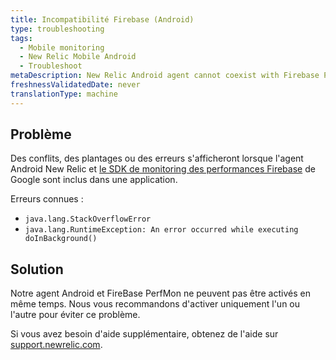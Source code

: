 ```yaml
---
title: Incompatibilité Firebase (Android)
type: troubleshooting
tags:
  - Mobile monitoring
  - New Relic Mobile Android
  - Troubleshoot
metaDescription: New Relic Android agent cannot coexist with Firebase PerfMon SDK
freshnessValidatedDate: never
translationType: machine
---
```


## Problème

Des conflits, des plantages ou des erreurs s&apos;afficheront lorsque l&apos;agent Android New Relic et [le SDK de monitoring des performances Firebase](https://firebase.google.com/docs/perf-mon) de Google sont inclus dans une application.

Erreurs connues :

* `java.lang.StackOverflowError`
* `java.lang.RuntimeException: An error occurred while executing doInBackground()`

## Solution

Notre agent Android et FireBase PerfMon ne peuvent pas être activés en même temps. Nous vous recommandons d&apos;activer uniquement l&apos;un ou l&apos;autre pour éviter ce problème.

Si vous avez besoin d&apos;aide supplémentaire, obtenez de l&apos;aide sur [support.newrelic.com](https://support.newrelic.com).